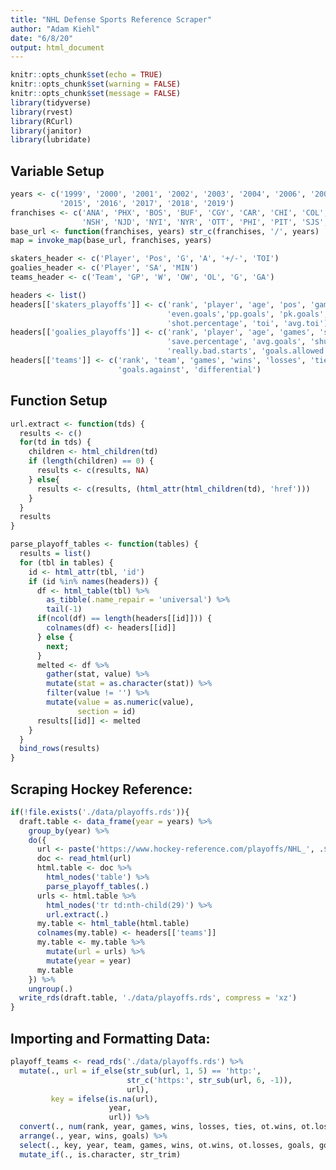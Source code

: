 ```yaml
---
title: "NHL Defense Sports Reference Scraper"
author: "Adam Kiehl"
date: "6/8/20"
output: html_document
---
```


```r
knitr::opts_chunk$set(echo = TRUE)
knitr::opts_chunk$set(warning = FALSE)
knitr::opts_chunk$set(message = FALSE)
library(tidyverse)
library(rvest)
library(RCurl)
library(janitor)
library(lubridate)
```

## Variable Setup
```r
years <- c('1999', '2000', '2001', '2002', '2003', '2004', '2006', '2007', '2008', '2009', '2010', '2011', '2012', '2013', '2014', 
           '2015', '2016', '2017', '2018', '2019')
franchises <- c('ANA', 'PHX', 'BOS', 'BUF', 'CGY', 'CAR', 'CHI', 'COL', 'CBJ', 'DAL', 'DET', 'EDM', 'FLA', 'LAK', 'MIN', 'MTL', 
                'NSH', 'NJD', 'NYI', 'NYR', 'OTT', 'PHI', 'PIT', 'SJS', 'STL', 'TBL', 'TOR', 'VAN', 'VEG', 'WSH', 'WPG')
base_url <- function(franchises, years) str_c(franchises, '/', years)
map = invoke_map(base_url, franchises, years)
```

```r
skaters_header <- c('Player', 'Pos', 'G', 'A', '+/-', 'TOI')
goalies_header <- c('Player', 'SA', 'MIN')
teams_header <- c('Team', 'GP', 'W', 'OW', 'OL', 'G', 'GA')
```

```r
headers <- list()
headers[['skaters_playoffs']] <- c('rank', 'player', 'age', 'pos', 'games', 'goals', 'assists', 'points', 'plus.minus', 'penalty.mins',
                                   'even.goals','pp.goals', 'pk.goals', 'gw.goals', 'even.assists', 'pp.assists', 'pk.assists', 'shots',
                                   'shot.percentage', 'toi', 'avg.toi')
headers[['goalies_playoffs']] <- c('rank', 'player', 'age', 'games', 'starts', 'wins', 'losses', 'ties', 'goals', 'shots', 'saves', 
                                   'save.percentage', 'avg.goals', 'shutouts', 'mins', 'quality.starts', 'quality.start.percentage', 
                                   'really.bad.starts', 'goals.allowed.percentage', 'goals.saved.above.average')
headers[['teams']] <- c('rank', 'team', 'games', 'wins', 'losses', 'ties', 'ot.wins', 'ot.losses', 'win.percentage', 'goals', 
                        'goals.against', 'differential')
```

## Function Setup
```r
url.extract <- function(tds) {
  results <- c()
  for(td in tds) {
    children <- html_children(td)
    if (length(children) == 0) {
      results <- c(results, NA)
    } else{
      results <- c(results, (html_attr(html_children(td), 'href')))
    }
  }
  results
}
```

```r
parse_playoff_tables <- function(tables) {
  results = list()
  for (tbl in tables) {
    id <- html_attr(tbl, 'id')
    if (id %in% names(headers)) {
      df <- html_table(tbl) %>%
        as_tibble(.name_repair = 'universal') %>%
        tail(-1)
      if(ncol(df) == length(headers[[id]])) {
        colnames(df) <- headers[[id]]
      } else {
        next;
      }
      melted <- df %>%
        gather(stat, value) %>%
        mutate(stat = as.character(stat)) %>%
        filter(value != '') %>%
        mutate(value = as.numeric(value),
               section = id)
      results[[id]] <- melted
    }
  }
  bind_rows(results)
}
```

## Scraping Hockey Reference:
```r
if(!file.exists('./data/playoffs.rds')){
  draft.table <- data_frame(year = years) %>%
    group_by(year) %>% 
    do({
      url <- paste('https://www.hockey-reference.com/playoffs/NHL_', .$year, '.html', sep ='')
      doc <- read_html(url)
      html.table <- doc %>%
        html_nodes('table') %>%
        parse_playoff_tables(.)
      urls <- html.table %>%
        html_nodes('tr td:nth-child(29)') %>%
        url.extract(.)
      my.table <- html_table(html.table)
      colnames(my.table) <- headers[['teams']]
      my.table <- my.table %>%
        mutate(url = urls) %>%
        mutate(year = year)
      my.table
    }) %>%
    ungroup(.)
  write_rds(draft.table, './data/playoffs.rds', compress = 'xz')
}
```

## Importing and Formatting Data:
```r
playoff_teams <- read_rds('./data/playoffs.rds') %>%
  mutate(., url = if_else(str_sub(url, 1, 5) == 'http:',
                          str_c('https:', str_sub(url, 6, -1)),
                          url),
         key = ifelse(is.na(url),
                      year,
                      url)) %>%
  convert(., num(rank, year, games, wins, losses, ties, ot.wins, ot.losses, win.percentage, goals, goals.against, differential)) %>%
  arrange(., year, wins, goals) %>%
  select(., key, year, team, games, wins, ot.wins, ot.losses, goals, goals.against) %>%
  mutate_if(., is.character, str_trim)
```


